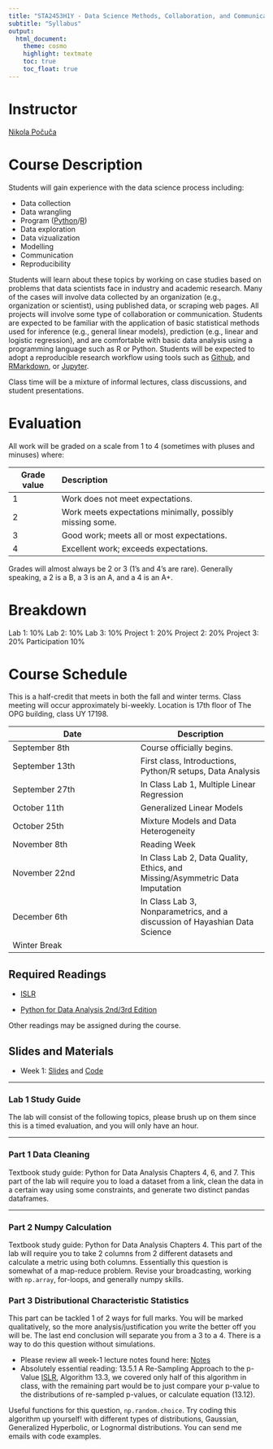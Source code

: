 ```yaml
---
title: "STA2453H1Y - Data Science Methods, Collaboration, and Communication"
subtitle: "Syllabus"
output:
  html_document:
    theme: cosmo
    highlight: textmate
    toc: true
    toc_float: true
---
```



# Instructor

[Nikola Počuča](https://ca.linkedin.com/in/nik-po%C4%8Du%C4%8Da-1b46a2173)

# Course Description

Students will gain experience with the data science process including: 

- Data collection
- Data wrangling
- Program ([Python](https://www.python.org)/[R](https://cran.r-project.org))
- Data exploration
- Data vizualization
- Modelling
- Communication
- Reproducibility

Students will learn about these topics by working on case studies based on problems that data scientists face in industry and academic research. Many of the cases will involve data collected by an organization (e.g., organization or scientist), using published data, or scraping web pages.  All projects will involve some type of collaboration or communication. Students are expected to be familiar with the application of basic statistical methods used for inference (e.g., general linear models), prediction (e.g., linear and logistic regression), and are comfortable with basic data analysis using a programming language such as R or Python.  Students will be expected to adopt a reproducible research workflow using tools such as [Github](https://github.com), and [RMarkdown](https://rmarkdown.rstudio.com), or [Jupyter](https://jupyter.org). 

Class time will be a mixture of informal lectures, class discussions, and student presentations.

# Evaluation

All work will be graded on a scale from 1 to 4 (sometimes with pluses and minuses) where:


------------------------------------------------------------------------
Grade value   Description
-----------   ---------------------------------------------------------
1             Work does not meet expectations.

2             Work meets expectations minimally, possibly missing some.

3             Good work; meets all or most expectations.

4             Excellent work; exceeds expectations.
------------------------------------------------------------------------


Grades will almost always be 2 or 3 (1’s and 4’s are rare). Generally speaking, a 2 is a B, a 3 is an A, and a 4 is an A+.

# Breakdown 

Lab 1: 10%
Lab 2: 10% 
Lab 3: 10%
Project 1: 20%
Project 2: 20%
Project 3: 20%
Participation 10%

# Course Schedule

This is a half-credit that meets in both the fall and winter terms.  Class meeting will occur approximately bi-weekly. Location is 17th floor of The OPG building, class
UY 17198. 


| Date  | Description |
| ----------- | ----------- |
| September 8th | Course officially begins. |
| September 13th   | First class, Introductions, Python/R setups, Data Analysis |
| September 27th | In Class Lab 1, Multiple Linear Regression | 
| October 11th | Generalized Linear Models | 
| October 25th | Mixture Models and Data Heterogeneity | 
| November 8th | Reading Week | 
| November 22nd | In Class Lab 2, Data Quality, Ethics, and Missing/Asymmetric Data Imputation |
| December 6th | In Class Lab 3, Nonparametrics, and a discussion of Hayashian Data Science |
| Winter Break | |





## Required Readings

- [ISLR](https://hastie.su.domains/ISLR2/ISLRv2_website.pdf)

- [Python for Data Analysis 2nd/3rd Edition](https://wesmckinney.com/book/)

Other readings may be assigned during the course.


## Slides and Materials 
- Week 1: [Slides](https://docs.google.com/presentation/d/15RgjoU7fKz_AFcCyW8qXxrRwj04FeZji-K0mWla_gBQ/edit?usp=sharing) and [Code](https://colab.research.google.com/drive/1L1Kx8qoHCY3yjuYg2tE4W61xu79xG7lJ?usp=sharing)

---

### Lab 1 Study Guide 

The lab will consist of the following topics, please brush up on them since this is a timed evaluation, and you will only have an hour. 

---

### Part 1 Data Cleaning 

Textbook study guide: Python for Data Analysis Chapters 4, 6, and 7. This part of the lab will require you to load a dataset from a link, 
clean the data in a certain way using some constraints, and generate two distinct pandas dataframes. 

---

### Part 2 Numpy Calculation

Textbook study guide: Python for Data Analysis Chapters 4. This part of the lab will require you to take 2 columns from 2 different datasets and 
calculate a metric using both columns. Essentially this question is somewhat of a map-reduce problem. Revise your broadcasting, working with `np.array`, for-loops, and generally numpy skills. 

### Part 3 Distributional Characteristic Statistics

This part can be tackled 1 of 2 ways for full marks. You will be marked qualitatively, so the more analysis/justification you write the better off you will be. 
The last end conclusion will separate you from a 3 to a 4. There is a way to do this question without simulations. 

- Please review all week-1 lecture notes found here: [Notes](https://colab.research.google.com/drive/1L1Kx8qoHCY3yjuYg2tE4W61xu79xG7lJ?usp=sharing) 
- Absolutely essential reading: 13.5.1 A Re-Sampling Approach to the p-Value [ISLR](https://hastie.su.domains/ISLR2/ISLRv2_website.pdf), Algorithm 13.3, we covered only half of this algorithm in class, with the remaining part would be to just compare your p-value to the distributions of re-sampled p-values, or calculate equation (13.12).

Useful functions for this question, `np.random.choice`. Try coding this algorithm up yourself! with different types of distributions, Gaussian, Generalized Hyperbolic, or Lognormal distributions. You can send me emails with code examples. 




